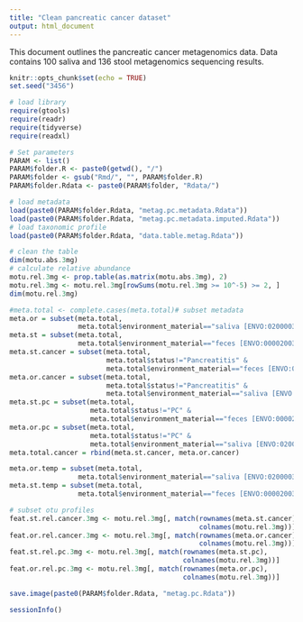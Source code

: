 ```yaml
---
title: "Clean pancreatic cancer dataset"
output: html_document
---
```

This document outlines the pancreatic cancer metagenomics data.
Data contains 100 saliva and 136 stool metagenomics sequencing results. 

```r
knitr::opts_chunk$set(echo = TRUE)
set.seed("3456")
```

```r
# load library
require(gtools)
require(readr)
require(tidyverse)
require(readxl)

# Set parameters
PARAM <- list()
PARAM$folder.R <- paste0(getwd(), "/")
PARAM$folder <- gsub("Rmd/", "", PARAM$folder.R)
PARAM$folder.Rdata <- paste0(PARAM$folder, "Rdata/")
```

```r
# load metadata
load(paste0(PARAM$folder.Rdata, "metag.pc.metadata.Rdata"))
load(paste0(PARAM$folder.Rdata, "metag.pc.metadata.imputed.Rdata"))
# load taxonomic profile
load(paste0(PARAM$folder.Rdata, "data.table.metag.Rdata"))

# clean the table
dim(motu.abs.3mg)
# calculate relative abundance
motu.rel.3mg <- prop.table(as.matrix(motu.abs.3mg), 2)
motu.rel.3mg <- motu.rel.3mg[rowSums(motu.rel.3mg >= 10^-5) >= 2, ]
dim(motu.rel.3mg)
```

```r
#meta.total <- complete.cases(meta.total)# subset metadata
meta.or = subset(meta.total,
                 meta.total$environment_material=="saliva [ENVO:02000036]")
meta.st = subset(meta.total, 
                 meta.total$environment_material=="feces [ENVO:00002003]")
meta.st.cancer = subset(meta.total, 
                        meta.total$status!="Pancreatitis" & 
                        meta.total$environment_material=="feces [ENVO:00002003]")
meta.or.cancer = subset(meta.total, 
                        meta.total$status!="Pancreatitis" & 
                        meta.total$environment_material=="saliva [ENVO:02000036]")
meta.st.pc = subset(meta.total, 
                    meta.total$status!="PC" & 
                    meta.total$environment_material=="feces [ENVO:00002003]")
meta.or.pc = subset(meta.total, 
                    meta.total$status!="PC" & 
                    meta.total$environment_material=="saliva [ENVO:02000036]")
meta.total.cancer = rbind(meta.st.cancer, meta.or.cancer)

meta.or.temp = subset(meta.total, 
                 meta.total$environment_material=="saliva [ENVO:02000036]")
meta.st.temp = subset(meta.total, 
                 meta.total$environment_material=="feces [ENVO:00002003]")
```

```r
# subset otu profiles
feat.st.rel.cancer.3mg <- motu.rel.3mg[, match(rownames(meta.st.cancer),
                                               colnames(motu.rel.3mg))]
feat.or.rel.cancer.3mg <- motu.rel.3mg[, match(rownames(meta.or.cancer),
                                               colnames(motu.rel.3mg))]
feat.st.rel.pc.3mg <- motu.rel.3mg[, match(rownames(meta.st.pc),
                                           colnames(motu.rel.3mg))]
feat.or.rel.pc.3mg <- motu.rel.3mg[, match(rownames(meta.or.pc),
                                           colnames(motu.rel.3mg))]
```

```r
save.image(paste0(PARAM$folder.Rdata, "metag.pc.Rdata"))
```

```r
sessionInfo()
```